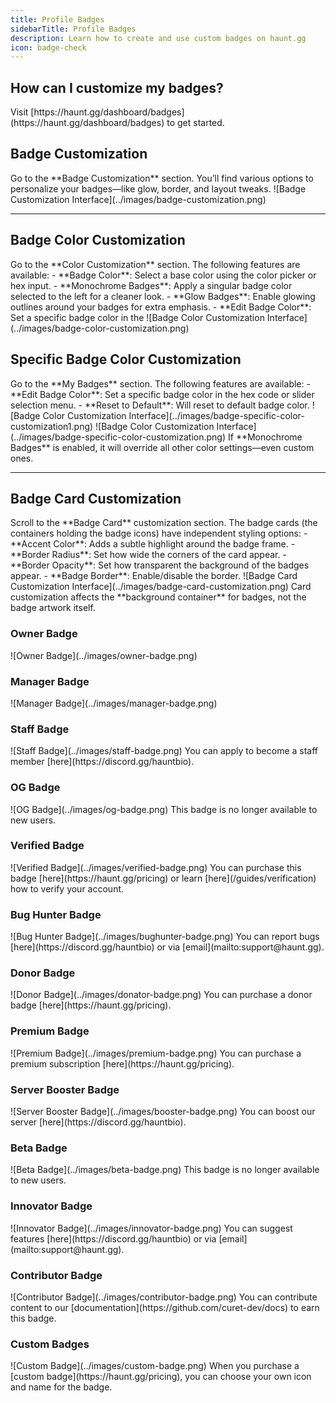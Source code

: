 ```yaml
---
title: Profile Badges
sidebarTitle: Profile Badges
description: Learn how to create and use custom badges on haunt.gg
icon: badge-check
---
```


## How can I customize my badges?

<Steps>
  <Step title="Open the Badge Settings Page">
    Visit [https://haunt.gg/dashboard/badges](https://haunt.gg/dashboard/badges) to get started.
  </Step>
</Steps>

## Badge Customization

<Steps>
  <Step title="Open the Section">
    Go to the **Badge Customization** section.
  </Step>
  <Step title="Start Customizing">
    You’ll find various options to personalize your badges—like glow, border, and layout tweaks.
  </Step>
</Steps>

<Frame>
  ![Badge Customization Interface](../images/badge-customization.png)
</Frame>

---

## Badge Color Customization

<Steps>
  <Step title="Open the Color Settings">
    Go to the **Color Customization** section.
  </Step>
  <Step title="Explore the Options">
    The following features are available:
    - **Badge Color**: Select a base color using the color picker or hex input.
    - **Monochrome Badges**: Apply a singular badge color selected to the left for a cleaner look.
    - **Glow Badges**: Enable glowing outlines around your badges for extra emphasis.
    - **Edit Badge Color**: Set a specific badge color in the 
  </Step>
</Steps>

<Frame>
  ![Badge Color Customization Interface](../images/badge-color-customization.png)
</Frame>

## Specific Badge Color Customization

<Steps>
  <Step title="Open Badge Settings">
    Go to the **My Badges** section.
  </Step>
  <Step title="Explore the Options">
    The following features are available:
    - **Edit Badge Color**: Set a specific badge color in the hex code or slider selection menu.
    - **Reset to Default**: Will reset to default badge color.
  </Step>
</Steps>

<Frame>
  ![Badge Color Customization Interface](../images/badge-specific-color-customization1.png)
</Frame>
<Frame>
  ![Badge Color Customization Interface](../images/badge-specific-color-customization.png)
</Frame>

<Note>
If **Monochrome Badges** is enabled, it will override all other color settings—even custom ones.
</Note>

---

## Badge Card Customization

<Steps>
  <Step title="Access the Card Settings">
    Scroll to the **Badge Card** customization section.
  </Step>
  <Step title="Adjust Card-Specific Visuals">
    The badge cards (the containers holding the badge icons) have independent styling options:
    - **Accent Color**: Adds a subtle highlight around the badge frame.
    - **Border Radius**: Set how wide the corners of the card appear.
    - **Border Opacity**: Set how transparent the background of the badges appear.
    - **Badge Border**: Enable/disable the border.
  </Step>
</Steps>

<Frame>
  ![Badge Card Customization Interface](../images/badge-card-customization.png)
</Frame>

<Note>
Card customization affects the **background container** for badges, not the badge artwork itself.
</Note>

### Owner Badge

<Frame caption="The owner badge is a badge that is given to the owner of haunt.gg.">
    ![Owner Badge](../images/owner-badge.png)
</Frame>

### Manager Badge

<Frame caption="The manager badge is a badge that is given to the manager of haunt.gg.">
    ![Manager Badge](../images/manager-badge.png)
</Frame>

### Staff Badge

<Frame caption="The staff badge is a badge that is given to the staff of haunt.gg.">
    ![Staff Badge](../images/staff-badge.png)
</Frame>

<Note>
    You can apply to become a staff member [here](https://discord.gg/hauntbio).
</Note>

### OG Badge

<Frame caption="The OG badge is a badge that is given to the original members of haunt.gg.">
    ![OG Badge](../images/og-badge.png)
</Frame>

<Note>
    This badge is no longer available to new users.
</Note>

### Verified Badge

<Frame caption="The verified badge is a badge that is given to users who have been verified by haunt.gg.">
    ![Verified Badge](../images/verified-badge.png)
</Frame>

<Note>
    You can purchase this badge [here](https://haunt.gg/pricing) or learn [here](/guides/verification) how to verify your account.
</Note>

### Bug Hunter Badge

<Frame caption="The bug hunter badge is a badge that is given to users who have reported bugs to haunt.gg.">
    ![Bug Hunter Badge](../images/bughunter-badge.png)
</Frame>

<Note>
    You can report bugs [here](https://discord.gg/hauntbio) or via [email](mailto:support@haunt.gg).
</Note>

### Donor Badge

<Frame caption="The donor badge is a badge that is given to users who have [donated](https://haunt.gg/pricing) to haunt.gg.">
    ![Donor Badge](../images/donator-badge.png)
</Frame>

<Note>
    You can purchase a donor badge [here](https://haunt.gg/pricing).
</Note>

### Premium Badge

<Frame caption="The premium badge is a badge that is given to users who have a [premium subscription](https://haunt.gg/pricing).">
    ![Premium Badge](../images/premium-badge.png)
</Frame>

<Note>
    You can purchase a premium subscription [here](https://haunt.gg/pricing).
</Note>

### Server Booster Badge

<Frame caption="The server booster badge is a badge that is given to users who have boosted our [server](https://discord.gg/hauntbio).">
    ![Server Booster Badge](../images/booster-badge.png)
</Frame>

<Note>
    You can boost our server [here](https://discord.gg/hauntbio).
</Note>

### Beta Badge

<Frame caption="The beta badge is a badge that is given to users who are part of the beta testing program.">
    ![Beta Badge](../images/beta-badge.png)
</Frame>

<Note>
    This badge is no longer available to new users.
</Note>

### Innovator Badge

<Frame caption="The innovator badge is a badge that is given to users who have suggested features that improve our platform.">
    ![Innovator Badge](../images/innovator-badge.png)
</Frame>

<Note>
    You can suggest features [here](https://discord.gg/hauntbio) or via [email](mailto:support@haunt.gg).
</Note>

### Contributor Badge

<Frame caption="The contributor badge is a badge that is given to users who have contributed to our platform.">
    ![Contributor Badge](../images/contributor-badge.png)
</Frame>

<Note>
    You can contribute content to our [documentation](https://github.com/curet-dev/docs) to earn this badge.
</Note>

### Custom Badges

<Frame caption="The custom badge is a badge that is given to users who have purchased a custom badge.">
    ![Custom Badge](../images/custom-badge.png)
</Frame>

<Note>
    When you purchase a [custom badge](https://haunt.gg/pricing), you can choose your own icon and name for the badge.
</Note>
